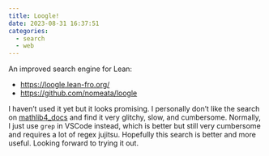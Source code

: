 ```yaml
---
title: Loogle!
date: 2023-08-31 16:37:51
categories: 
  - search
  - web
---
```


An improved search engine for Lean: 

- [https://loogle.lean-fro.org/](https://loogle.lean-fro.org/)
- [https://github.com/nomeata/loogle](https://github.com/nomeata/loogle)

I haven't used it yet but it looks promising. 
I personally don't like the search on [mathlib4_docs](https://leanprover-community.github.io/mathlib4_docs/index.html) and find it very glitchy, slow, and cumbersome. 
Normally, I just use `grep` in VSCode instead, which is better but still very cumbersome and requires a lot of regex jujitsu.
Hopefully this search is better and more useful.
Looking forward to trying it out.
